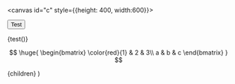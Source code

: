 <canvas id="c" style={{height: 400, width:600}}></canvas>


<button id="transformButton">Test</button>

{test()}

$$
\huge{
\begin{bmatrix}
\color{red}{1} & 2 & 3\\
a & b & c
\end{bmatrix}
}
$$


  <LayoutPostWrapper pageIdx={2} title="Neural Cellular Automata" date="2022-08-13">
    {children}
  </LayoutPostWrapper>
)